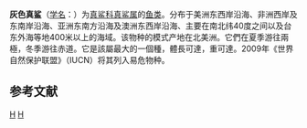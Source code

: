 {{Speciesbox
| image = Carcharhinus obscurus at Seaworld.jpg
| status = EN
| status_system = IUCN3.1
| status_ref = <ref name=iucn>{{Cite iucn |author=Rigby, C.L., Barreto, R., Carlson, J., Fernando, D., Fordham, S., Francis, M.P., Herman, K., Jabado, R.W., Liu, K.M., Marshall, A., Pacoureau, N., Romanov, E., Sherley, R.B. & Winker, H. |title=''Carcharhinus obscurus'' |journal=[[The_IUCN_Red_List_of_Threatened_Species|The IUCN Red List of Threatened Species]] |volume=2019 |page=e.T3852A2872747 |publisher=[[IUCN|IUCN]] |date=2019 |url=https://www.iucnredlist.org/species/3852/2872747 |doi=}}</ref>
| genus = Carcharhinus
| species = obscurus
| authority = ([[Charles_Alexandre_Lesueur|Lesueur]], 1818)
| range_map = Carcharhinus obscurus distmap.png
| range_map_caption = 淺藍色部分為可能存在灰色真鯊的區域，深藍色部分則是已確定存在區域
| synonyms = ''Carcharhinus iranzae'' {{small|Fourmanoir, 1961}}<br>
''Carcharhinus obscurella'' {{small|Deng, Xiong & Zhan, 1981}}<br>
''Carcharias macrurus'' {{small|Ramsay & Ogilby, 1887}}<br>
''Carcharinus iranzae'' {{small|Fourmanoir, 1961}}<br>
''Galeolamna eblis'' {{small|Whitley, 1944}}<br>
''Galeolamna greyi''* {{small|Owen, 1853}}<br>
''Prionodon obvelatus'' {{small|Valenciennes, 1844}}<br>
''Squalus obscurus'' {{small|Lesueur, 1818}}
}}

'''灰色真鲨'''（[[学名|学名]]：{{lang|la|''Carcharhinus obscurus''}}）为[[真鲨科|真鲨科]][[真鲨属|真鲨属]]的[[鱼类|鱼类]]。分布于美洲东西岸沿海、非洲西岸及东南岸沿海、亚洲东南方沿海及澳洲东西岸沿海、主要在南北纬40度之间以及台东外海等地400米以上的海域。该物种的模式产地在北美洲。它們在夏季游往兩極，冬季游往赤道。它是該屬最大的一個種，體長可達{{cvt|4.2|m}}，重可達{{cvt|347|kg}}。2009年《世界自然保护联盟》（IUCN）将其列入易危物种。

== 参考文献 ==
{{reflist}}

{{Taxonbar|from=Q833586}}

[[Category:真鲨属|H]]
[[Category:1818年描述的鱼类|H]]